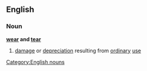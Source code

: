 ==English==
===Noun===
'''[[wear]] and [[tear]]'''
#[[damage]] or [[depreciation]] resulting from [[ordinary]] [[use]]
[[Category:English nouns]]